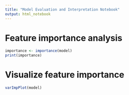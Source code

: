 ```yaml
---
title: "Model Evaluation and Interpretation Notebook"
output: html_notebook
---
```


# Feature importance analysis
```r
importance <- importance(model)
print(importance)
```
# Visualize feature importance
```r
varImpPlot(model)
```
